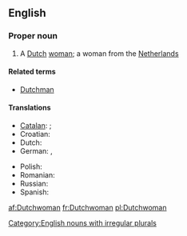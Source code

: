 ==English==

===Proper noun===
{{en-proper noun|Dutchwomen}}

# A [[Dutch]] [[woman]]; a woman from the [[Netherlands]]

====Related terms====
* [[Dutchman]]

====Translations====
{{trans-top|a Dutch woman}}
* [[Catalan]]: {{t-|ca|neerlandesa|f}}; {{qualifier|dated}} {{t-|ca|holandesa|f}}
* Croatian: {{t-|hr|Nizozemka|f|alt=Nizòzēmka}}
* Dutch: {{t+|nl|Nederlandse|f}}
* German: {{t+|de|Niederländerin|f}}, {{t|de|Holländerin|f}}
{{trans-mid}}
* Polish: {{t+|pl|Holenderka|f}}
* Romanian: {{t+|ro|olandeză|f}}
* Russian: {{t|ru|голландка|f|tr=gollándka|sc=Cyrl}}
* Spanish: {{t-|es|holandesa|f}}
{{trans-bottom}}

[[Category:English nouns with irregular plurals]]

[[af:Dutchwoman]]
[[fr:Dutchwoman]]
[[pl:Dutchwoman]]